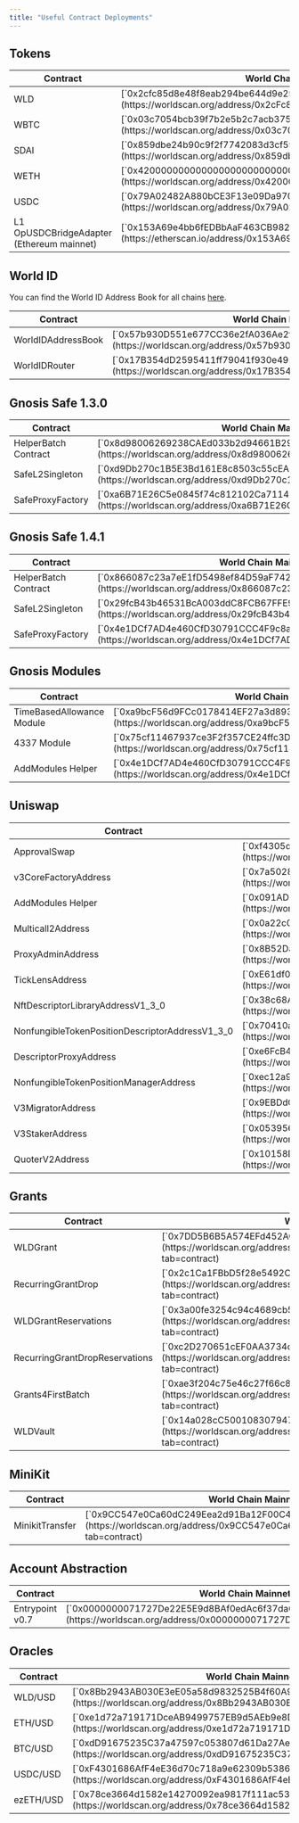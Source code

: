 ```yaml
---
title: "Useful Contract Deployments"
---
```


## Tokens

<table>
  <thead>
    <tr>
      <th>Contract</th>
      <th>World Chain Mainnet Address</th>
    </tr>
  </thead>
  <tbody>
    <tr>
      <td>WLD</td>
      <td>
        [`0x2cfc85d8e48f8eab294be644d9e25c3030863003`](https://worldscan.org/address/0x2cFc85d8E48F8EAB294be644d9E25C3030863003)
      </td>
    </tr>
    <tr>
      <td>WBTC</td>
      <td>
        [`0x03c7054bcb39f7b2e5b2c7acb37583e32d70cfa3`](https://worldscan.org/address/0x03c7054bcb39f7b2e5b2c7acb37583e32d70cfa3)
      </td>
    </tr>
    <tr>
      <td>SDAI</td>
      <td>
        [`0x859dbe24b90c9f2f7742083d3cf59ca41f55be5d`](https://worldscan.org/address/0x859dbe24b90c9f2f7742083d3cf59ca41f55be5d)
      </td>
    </tr>
    <tr>
      <td>WETH</td>
      <td>
        [`0x4200000000000000000000000000000000000006`](https://worldscan.org/address/0x4200000000000000000000000000000000000006)
      </td>
    </tr>
    <tr>
      <td>USDC</td>
      <td>
        [`0x79A02482A880bCE3F13e09Da970dC34db4CD24d1`](https://worldscan.org/address/0x79A02482A880bCE3F13e09Da970dC34db4CD24d1)
      </td>
    </tr>
    <tr>
      <td>L1 OpUSDCBridgeAdapter (Ethereum mainnet)</td>
      <td>
        [`0x153A69e4bb6fEDBbAaF463CB982416316c84B2dB`](https://etherscan.io/address/0x153A69e4bb6fEDBbAaF463CB982416316c84B2dB)
      </td>
    </tr>
  </tbody>
</table>

## World ID

You can find the World ID Address Book for all chains [here](https://docs.world.org/world-id/reference/address-book).

<table>
  <thead>
    <tr>
      <th>Contract</th>
      <th>World Chain Mainnet Address</th>
    </tr>
  </thead>
  <tbody>
    <tr>
      <td>WorldIDAddressBook</td>
      <td>
        [`0x57b930D551e677CC36e2fA036Ae2fe8FdaE0330D`](https://worldscan.org/address/0x57b930D551e677CC36e2fA036Ae2fe8FdaE0330D)
      </td>
    </tr>
    <tr>
      <td>WorldIDRouter</td>
      <td>
        [`0x17B354dD2595411ff79041f930e491A4Df39A278`](https://worldscan.org/address/0x17B354dD2595411ff79041f930e491A4Df39A278)
      </td>
    </tr>
  </tbody>
</table>

## Gnosis Safe 1.3.0

<table>
  <thead>
    <tr>
      <th>Contract</th>
      <th>World Chain Mainnet Address</th>
    </tr>
  </thead>
  <tbody>
    <tr>
      <td>HelperBatch Contract</td>
      <td>
        [`0x8d98006269238CAEd033b2d94661B29312AD09b7`](https://worldscan.org/address/0x8d98006269238CAEd033b2d94661B29312AD09b7)
      </td>
    </tr>
    <tr>
      <td>SafeL2Singleton</td>
      <td>
        [`0xd9Db270c1B5E3Bd161E8c8503c55cEABeE709552`](https://worldscan.org/address/0xd9Db270c1B5E3Bd161E8c8503c55cEABeE709552)
      </td>
    </tr>
    <tr>
      <td>SafeProxyFactory</td>
      <td>
        [`0xa6B71E26C5e0845f74c812102Ca7114b6a896AB2`](https://worldscan.org/address/0xa6B71E26C5e0845f74c812102Ca7114b6a896AB2)
      </td>
    </tr>
  </tbody>
</table>

## Gnosis Safe 1.4.1

<table>
  <thead>
    <tr>
      <th>Contract</th>
      <th>World Chain Mainnet Address</th>
    </tr>
  </thead>
  <tbody>
    <tr>
      <td>HelperBatch Contract</td>
      <td>
        [`0x866087c23a7eE1fD5498ef84D59aF742f3d4b322`](https://worldscan.org/address/0x866087c23a7eE1fD5498ef84D59aF742f3d4b322)
      </td>
    </tr>
    <tr>
      <td>SafeL2Singleton</td>
      <td>
        [`0x29fcB43b46531BcA003ddC8FCB67FFE91900C762`](https://worldscan.org/address/0x29fcB43b46531BcA003ddC8FCB67FFE91900C762)
      </td>
    </tr>
    <tr>
      <td>SafeProxyFactory</td>
      <td>
        [`0x4e1DCf7AD4e460CfD30791CCC4F9c8a4f820ec67`](https://worldscan.org/address/0x4e1DCf7AD4e460CfD30791CCC4F9c8a4f820ec67)
      </td>
    </tr>
  </tbody>
</table>

## Gnosis Modules

<table>
  <thead>
    <tr>
      <th>Contract</th>
      <th>World Chain Mainnet Address</th>
    </tr>
  </thead>
  <tbody>
    <tr>
      <td>TimeBasedAllowance Module</td>
      <td>
        [`0xa9bcF56d9FCc0178414EF27a3d893C9469e437B7`](https://worldscan.org/address/0xa9bcF56d9FCc0178414EF27a3d893C9469e437B7)
      </td>
    </tr>
    <tr>
      <td>4337 Module</td>
      <td>
        [`0x75cf11467937ce3F2f357CE24ffc3DBF8fD5c226`](https://worldscan.org/address/0x75cf11467937ce3F2f357CE24ffc3DBF8fD5c226)
      </td>
    </tr>
    <tr>
      <td>AddModules Helper</td>
      <td>
        [`0x4e1DCf7AD4e460CfD30791CCC4F9c8a4f820ec67`](https://worldscan.org/address/0x4e1DCf7AD4e460CfD30791CCC4F9c8a4f820ec67)
      </td>
    </tr>
  </tbody>
</table>

## Uniswap

<table>
  <thead>
    <tr>
      <th>Contract</th>
      <th>World Chain Mainnet Address</th>
    </tr>
  </thead>
  <tbody>
    <tr>
      <td>ApprovalSwap</td>
      <td>
        [`0xf4305dd6256dc2b0d07caaf2953688defbc86e9d`](https://worldscan.org/address/0xf4305dd6256dc2b0d07caaf2953688defbc86e9d)
      </td>
    </tr>
    <tr>
      <td>v3CoreFactoryAddress</td>
      <td>
        [`0x7a5028BDa40e7B173C278C5342087826455ea25a`](https://worldscan.org/address/0x7a5028BDa40e7B173C278C5342087826455ea25a)
      </td>
    </tr>
    <tr>
      <td>AddModules Helper</td>
      <td>
        [`0x091AD9e2e6e5eD44c1c66dB50e49A601F9f36cF6`](https://worldscan.org/address/0x091AD9e2e6e5eD44c1c66dB50e49A601F9f36cF6)
      </td>
    </tr>
    <tr>
      <td>Multicall2Address</td>
      <td>
        [`0x0a22c04215c97E3F532F4eF30e0aD9458792dAB9`](https://worldscan.org/address/0x0a22c04215c97E3F532F4eF30e0aD9458792dAB9)
      </td>
    </tr>
    <tr>
      <td>ProxyAdminAddress</td>
      <td>
        [`0x8B52DaCB7B5d9A959CDcD5419061c0eDD1296c29`](https://worldscan.org/address/0x8B52DaCB7B5d9A959CDcD5419061c0eDD1296c29)
      </td>
    </tr>
    <tr>
      <td>TickLensAddress</td>
      <td>
        [`0xE61df0CaC9d85876aCE5E3037005D80943570623`](https://worldscan.org/address/0xE61df0CaC9d85876aCE5E3037005D80943570623)
      </td>
    </tr>
    <tr>
      <td>NftDescriptorLibraryAddressV1_3_0</td>
      <td>
        [`0x38c68A1D60C47973EcE5bc1725B65D8Bec438192`](https://worldscan.org/address/0x38c68A1D60C47973EcE5bc1725B65D8Bec438192)
      </td>
    </tr>
    <tr>
      <td>NonfungibleTokenPositionDescriptorAddressV1_3_0</td>
      <td>
        [`0x70410a302c4a5c52C659b780941c947Abd437FeB`](https://worldscan.org/address/0x70410a302c4a5c52C659b780941c947Abd437FeB)
      </td>
    </tr>
    <tr>
      <td>DescriptorProxyAddress</td>
      <td>
        [`0xe6FcB4952b2d3Fab6DA4BC165831f5575e093feC`](https://worldscan.org/address/0xe6FcB4952b2d3Fab6DA4BC165831f5575e093feC)
      </td>
    </tr>
    <tr>
      <td>NonfungibleTokenPositionManagerAddress</td>
      <td>
        [`0xec12a9F9a09f50550686363766Cc153D03c27b5e`](https://worldscan.org/address/0xec12a9F9a09f50550686363766Cc153D03c27b5e)
      </td>
    </tr>
    <tr>
      <td>V3MigratorAddress</td>
      <td>
        [`0x9EBDdCBa71C9027E1eB45135672a30bcFEec9de3`](https://worldscan.org/address/0x9EBDdCBa71C9027E1eB45135672a30bcFEec9de3)
      </td>
    </tr>
    <tr>
      <td>V3StakerAddress</td>
      <td>
        [`0x053956ab1618EcaCc135Ebc18Fd7564979aD4295`](https://worldscan.org/address/0x053956ab1618EcaCc135Ebc18Fd7564979aD4295)
      </td>
    </tr>
    <tr>
      <td>QuoterV2Address</td>
      <td>
        [`0x10158D43e6cc414deE1Bd1eB0EfC6a5cBCfF244c`](https://worldscan.org/address/0x10158D43e6cc414deE1Bd1eB0EfC6a5cBCfF244c)
      </td>
    </tr>
  </tbody>
</table>

## Grants

<table>
  <thead>
    <tr>
      <th>Contract</th>
      <th>World Chain Mainnet Address</th>
    </tr>
  </thead>
  <tbody>
    <tr>
      <td>WLDGrant</td>
      <td>
        [`0x7DD5B6B5A574EFd452AC0cfE3e1B69384a03C6f9`](https://worldscan.org/address/0x7DD5B6B5A574EFd452AC0cfE3e1B69384a03C6f9?tab=contract)
      </td>
    </tr>
    <tr>
      <td>RecurringGrantDrop</td>
      <td>
        [`0x2c1Ca1FBbD5f28e5492Cc6bF8C4e8c57354eb162`](https://worldscan.org/address/0x2c1Ca1FBbD5f28e5492Cc6bF8C4e8c57354eb162?tab=contract)
      </td>
    </tr>
    <tr>
      <td>WLDGrantReservations</td>
      <td>
        [`0x3a00fe3254c94c4689cb5163c91ee501d942e710`](https://worldscan.org/address/0x3a00fE3254c94C4689CB5163c91Ee501D942E710?tab=contract)
      </td>
    </tr>
    <tr>
      <td>RecurringGrantDropReservations</td>
      <td>
        [`0xc2D270651cEF0AA3734c9A7fEaCd3b3B39e36e18`](https://worldscan.org/address/0xc2D270651cEF0AA3734c9A7fEaCd3b3B39e36e18?tab=contract)
      </td>
    </tr>
    <tr>
      <td>Grants4FirstBatch</td>
      <td>
        [`0xae3f204c75e46c27f66c843bc9f3bbd04a6374c5`](https://worldscan.org/address/0xaE3f204c75E46C27f66C843bC9F3Bbd04a6374c5?tab=contract)
      </td>
    </tr>
    <tr>
      <td>WLDVault</td>
      <td>
        [`0x14a028cC500108307947dca4a1Aa35029FB66CE0`](https://worldscan.org/address/0x14a028cC500108307947dca4a1Aa35029FB66CE0?tab=contract)
      </td>
    </tr>
  </tbody>
</table>

## MiniKit

<table>
  <thead>
    <tr>
      <th>Contract</th>
      <th>World Chain Mainnet Address</th>
    </tr>
  </thead>
  <tbody>
    <tr>
      <td>MinikitTransfer</td>
      <td>
        [`0x9CC547e0Ca60dC249Eea2d91Ba12F00C4ca12787`](https://worldscan.org/address/0x9CC547e0Ca60dC249Eea2d91Ba12F00C4ca12787?tab=contract)
      </td>
    </tr>
  </tbody>
</table>

## Account Abstraction

<table>
  <thead>
    <tr>
      <th>Contract</th>
      <th>World Chain Mainnet Address</th>
    </tr>
  </thead>
  <tbody>
    <tr>
      <td>Entrypoint v0.7</td>
      <td>
        [`0x0000000071727De22E5E9d8BAf0edAc6f37da032`](https://worldscan.org/address/0x0000000071727De22E5E9d8BAf0edAc6f37da032#code)
      </td>
    </tr>
  </tbody>
</table>

## Oracles

<table>
  <thead>
    <tr>
      <th>Contract</th>
      <th>World Chain Mainnet Address</th>
    </tr>
  </thead>
  <tbody>
    <tr>
      <td>WLD/USD</td>
      <td>
        [`0x8Bb2943AB030E3eE05a58d9832525B4f60A97FA0`](https://worldscan.org/address/0x8Bb2943AB030E3eE05a58d9832525B4f60A97FA0)
      </td>
    </tr>
    <tr>
      <td>ETH/USD</td>
      <td>
        [`0xe1d72a719171DceAB9499757EB9d5AEb9e8D64A6`](https://worldscan.org/address/0xe1d72a719171DceAB9499757EB9d5AEb9e8D64A6)
      </td>
    </tr>
    <tr>
      <td>BTC/USD</td>
      <td>
        [`0xdD91675235C37a47597c053807d61Da27Ae1AE6C`](https://worldscan.org/address/0xdD91675235C37a47597c053807d61Da27Ae1AE6C)
      </td>
    </tr>
    <tr>
      <td>USDC/USD</td>
      <td>
        [`0xF4301686AfF4eE36d70c718a9e62309b53862BE8`](https://worldscan.org/address/0xF4301686AfF4eE36d70c718a9e62309b53862BE8)
      </td>
    </tr>
    <tr>
      <td>ezETH/USD</td>
      <td>
        [`0x78ce3664d1582e14270092ea9817f111ac53524b`](https://worldscan.org/address/0x78ce3664d1582e14270092ea9817f111ac53524b#code)
      </td>
    </tr>
  </tbody>
</table>